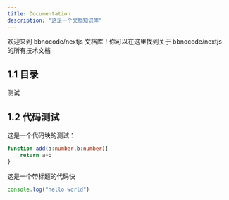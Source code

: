 ```yaml
---
title: Documentation
description: "这是一个文档知识库"
---
```


欢迎来到 bbnocode/nextjs 文档库！你可以在这里找到关于 bbnocode/nextjs 的所有技术文档



## 1.1 目录

测试


## 1.2 代码测试

这是一个代码块的测试：

```typescript
function add(a:number,b:number){
	return a+b
}
```


这是一个带标题的代码快

```js title="demo.js"
console.log("hello world")
```

